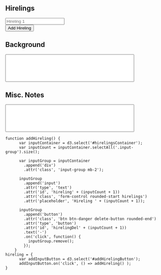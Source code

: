 ```{=html}
<h2>Hirelings</h2>

<div id="hirelingsContainer" class="mb-3">
    <div class="input-group mb-2 rounded">
      <input type="text" class="form-control rounded hirelings" placeholder="Hireling 1" id="hireling1">
    </div>
</div>

<button id="addHirelingButton" class="btn btn-primary rounded">Add Hireling</button>

<h2>Background</h2>

<textarea class="form-control auto-textarea me-5" id="background" rows="4"></textarea>

<h2>Misc. Notes</h2>

<textarea class="form-control auto-textarea me-5" id="miscNotes" rows="4" ></textarea>


<script>
    // Auto-resize textarea
    function autoResizeTextarea(id) {
      var textarea = document.getElementById(id);
      textarea.style.height = "auto";
      textarea.style.height = textarea.scrollHeight + "px";
    }

    // Attach input event listener to the textarea
    var textarea1 = document.getElementById("background");
    textarea1.addEventListener("input", () => autoResizeTextarea("background"));
    var textarea2 = document.getElementById("miscNotes");
    textarea2.addEventListener("input", () => autoResizeTextarea("miscNotes"));
</script>

<style>
    .auto-textarea {
      overflow: hidden;
      resize:none;
      height: auto;
      width:80%;
      font-size:1.1rem;
    }
</style>
```


```ojs

function addHireling() {
      var inputContainer = d3.select('#hirelingsContainer');
      var inputCount = inputContainer.selectAll('.input-group').size();

      var inputGroup = inputContainer
        .append('div')
        .attr('class', 'input-group mb-2');

      inputGroup
        .append('input')
        .attr('type', 'text')
        .attr('id', 'hireling' + (inputCount + 1))
        .attr('class', 'form-control rounded-start hirelings')
        .attr('placeholder', 'Hireling ' + (inputCount + 1));

      inputGroup
        .append('button')
        .attr('class', 'btn btn-danger delete-button rounded-end')
        .attr('type', 'button')
        .attr('id', 'hirelingDel' + (inputCount + 1))
        .text('-')
        .on('click', function() {
          inputGroup.remove();
        });
    }
hireling = {
      var addInputButton = d3.select('#addHirelingButton');
      addInputButton.on('click', () => addHireling() );
}
```